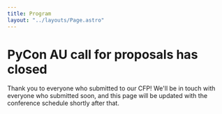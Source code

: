 ```yaml
---
title: Program
layout: "../layouts/Page.astro"
---
```


# PyCon AU call for proposals has closed

Thank you to everyone who submitted to our CFP! We'll be in touch with everyone who submitted soon, and this page will be updated with the conference schedule shortly after that.
